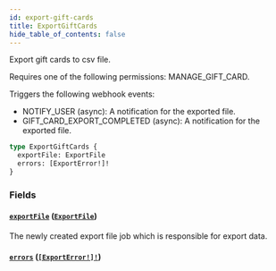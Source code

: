 ```yaml
---
id: export-gift-cards
title: ExportGiftCards
hide_table_of_contents: false
---
```


Export gift cards to csv file.

Requires one of the following permissions: MANAGE_GIFT_CARD.

Triggers the following webhook events:

- NOTIFY_USER (async): A notification for the exported file.
- GIFT_CARD_EXPORT_COMPLETED (async): A notification for the exported file.

```graphql
type ExportGiftCards {
  exportFile: ExportFile
  errors: [ExportError!]!
}
```

### Fields

#### [`exportFile`](#) ([`ExportFile`](../../../developer/api-reference/objects/export-file))

The newly created export file job which is responsible for export data.

#### [`errors`](#) ([`[ExportError!]!`](../../../developer/api-reference/objects/export-error))
